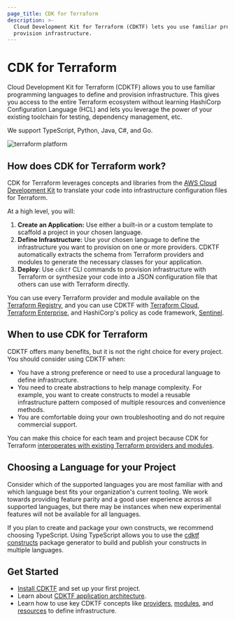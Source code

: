 ```yaml
---
page_title: CDK for Terraform
description: >-
  Cloud Development Kit for Terraform (CDKTF) lets you use familiar programming languages to define and
  provision infrastructure.
---
```


# CDK for Terraform

Cloud Development Kit for Terraform (CDKTF) allows you to use familiar programming languages to define and provision infrastructure. This gives you access to the entire Terraform ecosystem without learning HashiCorp Configuration Language (HCL) and lets you leverage the power of your existing toolchain for testing, dependency management, etc.

We support TypeScript, Python, Java, C#, and Go.

![terraform platform](terraform-platform.png)

## How does CDK for Terraform work?

CDK for Terraform leverages concepts and libraries from the [AWS Cloud Development Kit](https://aws.amazon.com/cdk/) to translate your code into infrastructure configuration files for Terraform.

At a high level, you will:

1. **Create an Application:** Use either a built-in or a custom template to scaffold a project in your chosen language.
1. **Define Infrastructure:** Use your chosen language to define the infrastructure you want to provision on one or more providers. CDKTF automatically extracts the schema from Terraform providers and modules to generate the necessary classes for your application.
1. **Deploy**: Use `cdktf` CLI commands to provision infrastructure with Terraform or synthesize your code into a JSON configuration file that others can use with Terraform directly.

You can use every Terraform provider and module available on the [Terraform Registry](https://registry.terraform.io/), and you can use CDKTF with [Terraform Cloud](/cloud), [Terraform Enterprise](/enterprise), and HashiCorp's policy as code framework, [Sentinel](https://www.hashicorp.com/sentinel).

## When to use CDK for Terraform

CDKTF offers many benefits, but it is not the right choice for every project. You should consider using CDKTF when:

- You have a strong preference or need to use a procedural language to define infrastructure.
- You need to create abstractions to help manage complexity. For example, you want to create constructs to model a reusable infrastructure pattern composed of multiple resources and convenience methods.
- You are comfortable doing your own troubleshooting and do not require commercial support.

You can make this choice for each team and project because CDK for Terraform [interoperates with existing Terraform providers and modules](/cdktf/concepts/hcl-interoperability).

## Choosing a Language for your Project

Consider which of the supported languages you are most familiar with and which language best fits your organization's current tooling. We work towards providing feature parity and a good user experience across all supported languages, but there may be instances when new experimental features will not be available for all languages.

If you plan to create and package your own constructs, we recommend choosing TypeScript. Using TypeScript allows you to use the [cdktf constructs](https://github.com/projen/projen#getting-started) package generator to build and publish your constructs in multiple languages.

## Get Started

- [Install CDKTF](https://learn.hashicorp.com/tutorials/terraform/cdktf-install?in=terraform/cdktf) and set up your first project.
- Learn about [CDKTF application architecture](/cdktf/concepts/cdktf-architecture).
- Learn how to use key CDKTF concepts like [providers](/cdktf/concepts/providers), [modules](/cdktf/concepts/modules), and [resources](/cdktf/concepts/resources) to define infrastructure.
